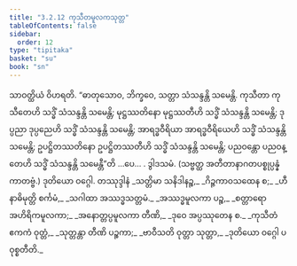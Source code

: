```yaml
---
title: "3.2.12 ကုသီတမူလကသုတ္တ"
tableOfContents: false
sidebar:
  order: 12
type: "tipitaka"
basket: "su"
book: "sn"
---
```



<DynamicBreadcrumb />

<Division number="106" book="sn" e="ch" v="18" p="296">

<Paragraph number="754" book="sn">
သာဝတ္ထိယံ ဝိဟရတိ. “ဓာတုသောဝ, ဘိက္ခဝေ, သတ္တာ သံသန္ဒန္တိ သမေန္တိ. ကုသီတာ ကုသီတေဟိ သဒ္ဓိံ သံသန္ဒန္တိ သမေန္တိ; မုဋ္ဌဿတိနော မုဋ္ဌဿတီဟိ သဒ္ဓိံ သံသန္ဒန္တိ သမေန္တိ; ဒုပ္ပညာ ဒုပ္ပညေဟိ သဒ္ဓိံ သံသန္ဒန္တိ သမေန္တိ; အာရဒ္ဓဝီရိယာ အာရဒ္ဓဝီရိယေဟိ သဒ္ဓိံ သံသန္ဒန္တိ သမေန္တိ; ဥပဋ္ဌိတဿတိနော ဥပဋ္ဌိတဿတီဟိ သဒ္ဓိံ သံသန္ဒန္တိ သမေန္တိ; ပညဝန္တော ပညဝန္တေဟိ သဒ္ဓိံ သံသန္ဒန္တိ သမေန္တီ”တိ …ပေ… .

</Paragraph>
</Division>

<Paragraph number="755" type="center" book="sn">
ဒွါဒသမံ.



</Paragraph>

<Paragraph number="756" type="center" book="sn">
(သဗ္ဗတ္ထ အတီတာနာဂတပစ္စုပ္ပန္နံ ကာတဗ္ဗံ.)



</Paragraph>

<Paragraph number="757" type="center" book="sn">
ဒုတိယော ဝဂ္ဂေါ.



</Paragraph>

<Paragraph number="758" type="center" book="sn">
တဿုဒ္ဒါနံ


</Paragraph>

<Paragraph number="759" type="verses" book="sn">
_သတ္တိမာ သနိဒါနဉ္စ,_  
_ဂိဉ္ဇကာဝသထေန စ;_  
_ဟီနာဓိမုတ္တိ စင်္ကမံ,_  
_သဂါထာ အဿဒ္ဓသတ္တမံ._  

</Paragraph>

<Paragraph number="760" type="verses" book="sn">
_အဿဒ္ဓမူလကာ ပဉ္စ,_  
_စတ္တာရော အဟိရိကမူလကာ;_  
_အနောတ္တပ္ပမူလကာ တီဏိ,_  
_ဒုဝေ အပ္ပဿုတေန စ._  

</Paragraph>

<Paragraph number="761" type="verses" book="sn">
_ကုသီတံ ဧကကံ ဝုတ္တံ,_  
_သုတ္တန္တာ တီဏိ ပဉ္စကာ;_  
_ဗာဝီသတိ ဝုတ္တာ သုတ္တာ,_  
_ဒုတိယော ဝဂ္ဂေါ ပဝုစ္စတီတိ._
</Paragraph>